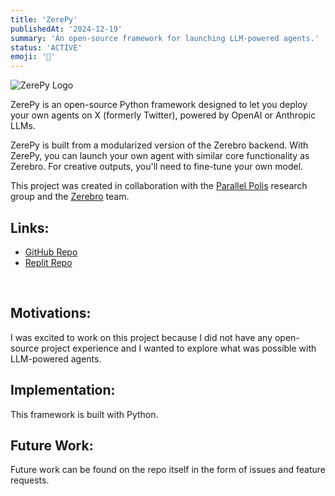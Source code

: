 ```yaml
---
title: 'ZerePy'
publishedAt: '2024-12-19'
summary: 'An open-source framework for launching LLM-powered agents.'
status: 'ACTIVE'
emoji: '🐍'
---
```

<div className="flex justify-center space-x-4 my-8">
    <img alt="ZerePy Logo" src="/images/zerepy.png"/>
</div>

ZerePy is an open-source Python framework designed to let you deploy your own agents on X (formerly Twitter), powered by OpenAI or Anthropic LLMs.

ZerePy is built from a modularized version of the Zerebro backend. With ZerePy, you can launch your own agent with similar core functionality as Zerebro. For creative outputs, you'll need to fine-tune your own model.

This project was created in collaboration with the <a href="https://www.parallelpolis.llc" className="dark:hover:text-neutral-400">Parallel Polis</a> research group and the <a href="https://zerebro.org" className="dark:hover:text-neutral-400">Zerebro</a> team.

## Links:
<div>
    <ul id={"list"}>
        <li>
            <a href={"https://github.com/blorm-network/ZerePy"}>GitHub
                Repo</a>
        </li>
        <li>
            <a href={"https://replit.com/@blormdev/ZerePy?v=1"}>Replit Repo</a>
        </li>
    </ul>
    <br/>
</div>

## Motivations:
I was excited to work on this project because I did not have any open-source project experience and I wanted to explore what was possible with LLM-powered agents.

## Implementation:
This framework is built with Python.

## Future Work:
Future work can be found on the repo itself in the form of issues and feature requests.
